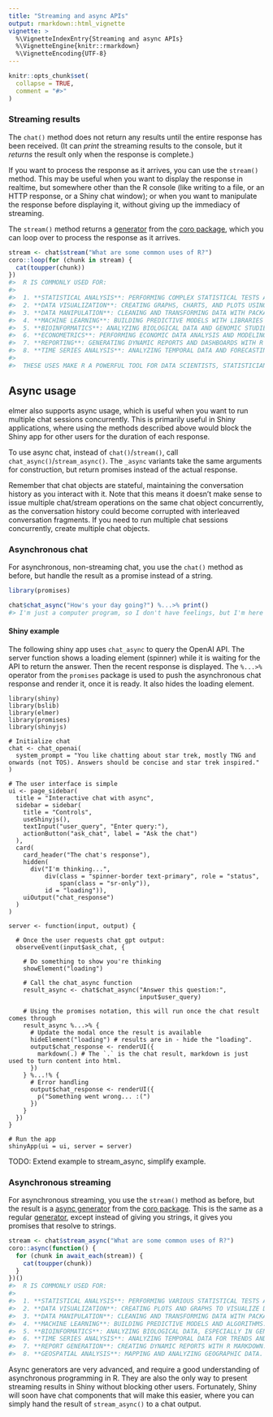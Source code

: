 ```yaml
---
title: "Streaming and async APIs"
output: rmarkdown::html_vignette
vignette: >
  %\VignetteIndexEntry{Streaming and async APIs}
  %\VignetteEngine{knitr::rmarkdown}
  %\VignetteEncoding{UTF-8}
---
```


```r
knitr::opts_chunk$set(
  collapse = TRUE,
  comment = "#>"
)
```


### Streaming results

The `chat()` method does not return any results until the entire response has been received. (It can _print_ the streaming results to the console, but it _returns_ the result only when the response is complete.)

If you want to process the response as it arrives, you can use the `stream()` method. This may be useful when you want to display the response in realtime, but somewhere other than the R console (like writing to a file, or an HTTP response, or a Shiny chat window); or when you want to manipulate the response before displaying it, without giving up the immediacy of streaming.

The `stream()` method returns a [generator](https://coro.r-lib.org/articles/generator.html) from the [coro package](https://coro.r-lib.org/), which you can loop over to process the response as it arrives.

```r
stream <- chat$stream("What are some common uses of R?")
coro::loop(for (chunk in stream) {
  cat(toupper(chunk))
})
#>  R IS COMMONLY USED FOR:
#>
#>  1. **STATISTICAL ANALYSIS**: PERFORMING COMPLEX STATISTICAL TESTS AND ANALYSES.
#>  2. **DATA VISUALIZATION**: CREATING GRAPHS, CHARTS, AND PLOTS USING PACKAGES LIKE  GGPLOT2.
#>  3. **DATA MANIPULATION**: CLEANING AND TRANSFORMING DATA WITH PACKAGES LIKE DPLYR AND TIDYR.
#>  4. **MACHINE LEARNING**: BUILDING PREDICTIVE MODELS WITH LIBRARIES LIKE CARET AND #>  RANDOMFOREST.
#>  5. **BIOINFORMATICS**: ANALYZING BIOLOGICAL DATA AND GENOMIC STUDIES.
#>  6. **ECONOMETRICS**: PERFORMING ECONOMIC DATA ANALYSIS AND MODELING.
#>  7. **REPORTING**: GENERATING DYNAMIC REPORTS AND DASHBOARDS WITH R MARKDOWN.
#>  8. **TIME SERIES ANALYSIS**: ANALYZING TEMPORAL DATA AND FORECASTING.
#>
#>  THESE USES MAKE R A POWERFUL TOOL FOR DATA SCIENTISTS, STATISTICIANS, AND RESEARCHERS.
```

## Async usage

elmer also supports async usage, which is useful when you want to run multiple chat sessions concurrently. This is primarily useful in Shiny applications, where using the methods described above would block the Shiny app for other users for the duration of each response.

To use async chat, instead of `chat()`/`stream()`, call `chat_async()`/`stream_async()`. The `_async` variants take the same arguments for construction, but return promises instead of the actual response.

Remember that chat objects are stateful, maintaining the conversation history as you interact with it. Note that this means it doesn't make sense to issue multiple chat/stream operations on the same chat object concurrently, as the conversation history could become corrupted with interleaved conversation fragments. If you need to run multiple chat sessions concurrently, create multiple chat objects.

### Asynchronous chat

For asynchronous, non-streaming chat, you use the `chat()` method as before, but handle the result as a promise instead of a string.

```r
library(promises)

chat$chat_async("How's your day going?") %...>% print()
#> I'm just a computer program, so I don't have feelings, but I'm here to help you with any questions you have.
```

#### Shiny example

The following shiny app uses `chat_async` to query the OpenAI API. The server function shows a loading element (spinner) while it is waiting for the API to return the answer. Then the recent response is displayed.
The `%...>%` operator from the `promises` package is used to push the asynchronous chat response and render it, once it is ready. It also hides the loading element.

```
library(shiny)
library(bslib)
library(elmer)
library(promises)
library(shinyjs)

# Initialize chat
chat <- chat_openai(
  system_prompt = "You like chatting about star trek, mostly TNG and onwards (not TOS). Answers should be concise and star trek inspired."
)

# The user interface is simple
ui <- page_sidebar(
  title = "Interactive chat with async",
  sidebar = sidebar(
    title = "Controls",
    useShinyjs(),
    textInput("user_query", "Enter query:"),
    actionButton("ask_chat", label = "Ask the chat")
  ),
  card(
    card_header("The chat's response"),
    hidden(
      div("I'm thinking...", 
          div(class = "spinner-border text-primary", role = "status",
              span(class = "sr-only")),
          id = "loading")),
    uiOutput("chat_response")
  )
)

server <- function(input, output) {
  
  # Once the user requests chat gpt output:
  observeEvent(input$ask_chat, {
    
    # Do something to show you're thinking
    showElement("loading")
    
    # Call the chat_async function
    result_async <- chat$chat_async("Answer this question:",
                                    input$user_query)
    
    # Using the promises notation, this will run once the chat result comes through
    result_async %...>% {
      # Update the modal once the result is available
      hideElement("loading") # results are in - hide the "loading".
      output$chat_response <- renderUI({
        markdown(.) # The `.` is the chat result, markdown is just used to turn content into html.
      })
    } %...!% {
      # Error handling
      output$chat_response <- renderUI({
        p("Something went wrong... :(")
      })
    }
  })
}

# Run the app
shinyApp(ui = ui, server = server)
```

TODO: Extend example to stream_async, simplify example.

### Asynchronous streaming

For asynchronous streaming, you use the `stream()` method as before, but the result is a [async generator](https://coro.r-lib.org/reference/async_generator.html) from the [coro package](https://coro.r-lib.org/). This is the same as a regular [generator](https://coro.r-lib.org/articles/generator.html), except instead of giving you strings, it gives you promises that resolve to strings.

```r
stream <- chat$stream_async("What are some common uses of R?")
coro::async(function() {
  for (chunk in await_each(stream)) {
    cat(toupper(chunk))
  }
})()
#>  R IS COMMONLY USED FOR:
#>
#>  1. **STATISTICAL ANALYSIS**: PERFORMING VARIOUS STATISTICAL TESTS AND MODELS.
#>  2. **DATA VISUALIZATION**: CREATING PLOTS AND GRAPHS TO VISUALIZE DATA.
#>  3. **DATA MANIPULATION**: CLEANING AND TRANSFORMING DATA WITH PACKAGES LIKE DPLYR.
#>  4. **MACHINE LEARNING**: BUILDING PREDICTIVE MODELS AND ALGORITHMS.
#>  5. **BIOINFORMATICS**: ANALYZING BIOLOGICAL DATA, ESPECIALLY IN GENOMICS.
#>  6. **TIME SERIES ANALYSIS**: ANALYZING TEMPORAL DATA FOR TRENDS AND FORECASTS.
#>  7. **REPORT GENERATION**: CREATING DYNAMIC REPORTS WITH R MARKDOWN.
#>  8. **GEOSPATIAL ANALYSIS**: MAPPING AND ANALYZING GEOGRAPHIC DATA.
```

Async generators are very advanced, and require a good understanding of asynchronous programming in R. They are also the only way to present streaming results in Shiny without blocking other users. Fortunately, Shiny will soon have chat components that will make this easier, where you can simply hand the result of `stream_async()` to a chat output.
